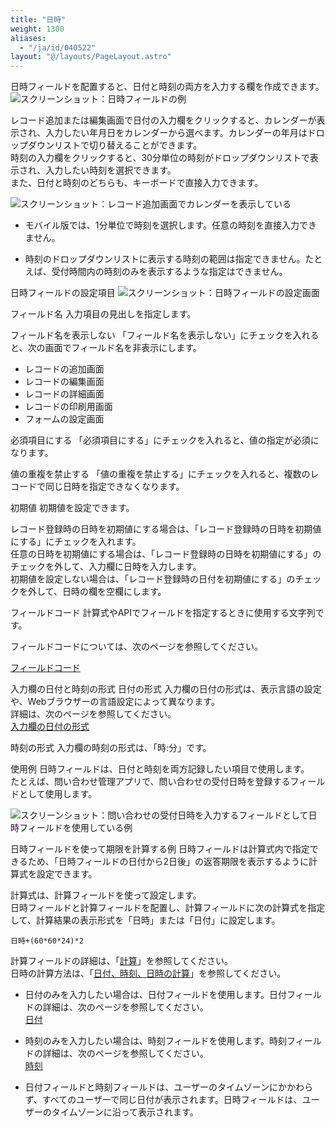 ```yaml
---
title: "日時"
weight: 1300
aliases:
  - "/ja/id/040522"
layout: "@/layouts/PageLayout.astro"
---
```




日時フィールドを配置すると、日付と時刻の両方を入力する欄を作成できます。  
<Img src="/k/kintone/img-ja/date_and_time_01.png" alt="スクリーンショット：日時フィールドの例" />

レコード追加または編集画面で日付の入力欄をクリックすると、カレンダーが表示され、入力したい年月日をカレンダーから選べます。カレンダーの年月はドロップダウンリストで切り替えることができます。  
時刻の入力欄をクリックすると、30分単位の時刻がドロップダウンリストで表示され、入力したい時刻を選択できます。  
また、日付と時刻のどちらも、キーボードで直接入力できます。

<Img src="/k/kintone/img-ja/date_and_time_02.png" alt="スクリーンショット：レコード追加画面でカレンダーを表示している" />

<Note>


* モバイル版では、1分単位で時刻を選択します。任意の時刻を直接入力できません。

* 時刻のドロップダウンリストに表示する時刻の範囲は指定できません。たとえば、受付時間内の時刻のみを表示するような指定はできません。


</Note>

<Heading id="form_parts_date_and_time_30">日時フィールドの設定項目</Heading>
<Img src="/k/kintone/img-ja/date_and_time_04.png" alt="スクリーンショット：日時フィールドの設定画面" />

<Heading level={3} id="form_parts_date_and_time_3010">フィールド名</Heading>
入力項目の見出しを指定します。

<Heading level={3} id="form_parts_date_and_time_3020">フィールド名を表示しない</Heading>
「フィールド名を表示しない」にチェックを入れると、次の画面でフィールド名を非表示にします。

* レコードの追加画面
* レコードの編集画面
* レコードの詳細画面
* レコードの印刷用画面
* フォームの設定画面

<Heading level={3} id="form_parts_date_and_time_3030">必須項目にする</Heading>
「必須項目にする」にチェックを入れると、値の指定が必須になります。

<Heading level={3} id="form_parts_date_and_time_3040">値の重複を禁止する</Heading>
「値の重複を禁止する」にチェックを入れると、複数のレコードで同じ日時を指定できなくなります。

<Heading level={3} id="form_parts_date_and_time_3050">初期値</Heading>
初期値を設定できます。

レコード登録時の日時を初期値にする場合は、「レコード登録時の日時を初期値にする」にチェックを入れます。  
任意の日時を初期値にする場合は、「レコード登録時の日時を初期値にする」のチェックを外して、入力欄に日時を入力します。  
初期値を設定しない場合は、「レコード登録時の日付を初期値にする」のチェックを外して、日時の欄を空欄にします。

<Heading level={3} id="form_parts_date_and_time_3060">フィールドコード</Heading>
計算式やAPIでフィールドを指定するときに使用する文字列です。

<Note>


フィールドコードについては、次のページを参照してください。  

[フィールドコード](/k/ja/id/040504.html)


</Note>

<Heading id="form_parts_date_and_time_40">入力欄の日付と時刻の形式</Heading>
<Heading level={3} id="form_parts_date_and_time_4010">日付の形式</Heading>
入力欄の日付の形式は、表示言語の設定や、Webブラウザーの言語設定によって異なります。  
詳細は、次のページを参照してください。  
[入力欄の日付の形式](/k/ja/id/040521.html#form_parts_date_40)

<Heading level={3} id="form_parts_date_and_time_4020">時刻の形式</Heading>
入力欄の時刻の形式は、「時:分」です。

<Heading id="form_parts_date_and_time_20">使用例</Heading>
日時フィールドは、日付と時刻を両方記録したい項目で使用します。  
たとえば、問い合わせ管理アプリで、問い合わせの受付日時を登録するフィールドとして使用します。

<Img src="/k/kintone/img-ja/date_and_time_03.png" alt="スクリーンショット：問い合わせの受付日時を入力するフィールドとして日時フィールドを使用している例" />

<Heading level={3} id="form_parts_date_and_time_2010">日時フィールドを使って期限を計算する例</Heading>
日時フィールドは計算式内で指定できるため、「日時フィールドの日付から2日後」の返答期限を表示するように計算式を設定できます。

計算式は、計算フィールドを使って設定します。  
日時フィールドと計算フィールドを配置し、計算フィールドに次の計算式を指定して、計算結果の表示形式を「日時」または「日付」に設定します。

```plaintext {copy=true}
日時+(60*60*24)*2
```

計算フィールドの詳細は、「[計算](/k/ja/id/040517.html)」を参照してください。  
日時の計算方法は、「[日付、時刻、日時の計算](/k/ja/id/040502.html)」を参照してください。

<Note>


* 日付のみを入力したい場合は、日付フィールドを使用します。日付フィールドの詳細は、次のページを参照してください。  
  [日付](/k/ja/id/040521.html)

* 時刻のみを入力したい場合は、時刻フィールドを使用します。時刻フィールドの詳細は、次のページを参照してください。  
  [時刻](/k/ja/id/040540.html)

* 日付フィールドと時刻フィールドは、ユーザーのタイムゾーンにかかわらず、すべてのユーザーで同じ日付が表示されます。日時フィールドは、ユーザーのタイムゾーンに沿って表示されます。


</Note>
